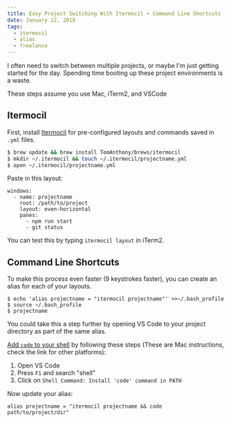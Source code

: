 ```yaml
---
title: Easy Project Switching With Itermocil + Command Line Shortcuts
date: January 22, 2019
tags:
  - itermocil
  - alias
  - freelance
---
```


I often need to switch between multiple projects, or maybe I'm just getting started for the day. Spending time booting up these project environments is a waste.

These steps assume you use Mac, iTerm2, and VSCode

## Itermocil

First, install [Itermocil](https://github.com/TomAnthony/itermocil) for pre-configured layouts and commands saved in `.yml` files.

```bash
$ brew update && brew install TomAnthony/brews/itermocil
$ mkdir ~/.itermocil && touch ~/.itermocil/projectname.yml
$ open ~/.itermocil/projectname.yml
```

Paste in this layout:

```
windows:
  - name: projectname
    root: /path/to/project
    layout: even-horizontal
    panes:
      - npm run start
      - git status

```

You can test this by typing `itermocil layout` in iTerm2.

## Command Line Shortcuts

To make this process even faster (9 keystrokes faster), you can create an alias for each of your layouts.

```
$ echo 'alias projectname = "itermocil projectname"' >>~/.bash_profile
$ source ~/.bash_profile
$ projectname
```

You could take this a step further by opening VS Code to your project directory as part of the same alias.

[Add `code` to your shell](https://stackoverflow.com/questions/29963617/how-to-call-vs-code-editor-from-command-line) by following these steps (These are Mac instructions, check the link for other platforms):

1. Open VS Code
2. Press `F1` and search "shell"
3. Click on `Shell Command: Install 'code' command in PATH`

Now update your alias:

```
alias projectname = "itermocil projectname && code path/to/project/dir"
```
